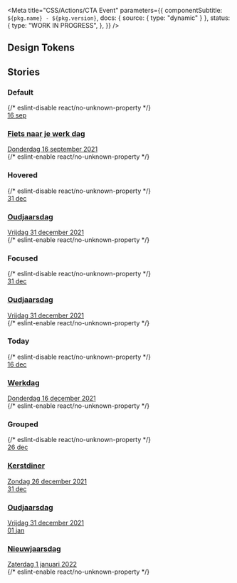 

<Meta
  title="CSS/Actions/CTA Event"
  parameters={{
    componentSubtitle: `${pkg.name} - ${pkg.version}`,
    docs: { source: { type: "dynamic" } },
    status: {
      type: "WORK IN PROGRESS",
    },
  }}
/>

<Description markdown={readme} />

## Design Tokens

<DesignTokenDocBlock categoryName="CtaEvent" viewType="table" />

## Stories

### Default

<Canvas>
  {/* eslint-disable react/no-unknown-property */}
  <Story name="Default">
    <a className="denhaag-cta-event" href="#event-url">
      <div className="denhaag-cta-event__date" aria-hidden="true">
        <span className="denhaag-cta-event__day">16</span>
        <span className="denhaag-cta-event__month">sep</span>
      </div>
      <div className="denhaag-cta-event__excerpt">
        <h3 className="denhaag-cta-event__title">Fiets naar je werk dag</h3>
        <time datetime="2021-09-16">Donderdag 16 september 2021</time>
      </div>
    </a>
  </Story>
  {/* eslint-enable react/no-unknown-property */}
</Canvas>

### Hovered

<Canvas>
  {/* eslint-disable react/no-unknown-property */}
  <Story name="Hovered">
    <a className="denhaag-cta-event denhaag-cta-event--hover" href="#event-url">
      <div className="denhaag-cta-event__date" aria-hidden="true">
        <span className="denhaag-cta-event__day">31</span>
        <span className="denhaag-cta-event__month">dec</span>
      </div>
      <div className="denhaag-cta-event__excerpt">
        <h3 className="denhaag-cta-event__title">Oudjaarsdag</h3>
        <time datetime="2021-12-31">Vrijdag 31 december 2021</time>
      </div>
    </a>
  </Story>
  {/* eslint-enable react/no-unknown-property */}
</Canvas>

### Focused

<Canvas>
  {/* eslint-disable react/no-unknown-property */}
  <Story name="Focused">
    <a className="denhaag-cta-event denhaag-cta-event--focus" href="#event-url">
      <div className="denhaag-cta-event__date" aria-hidden="true">
        <span className="denhaag-cta-event__day">31</span>
        <span className="denhaag-cta-event__month">dec</span>
      </div>
      <div className="denhaag-cta-event__excerpt">
        <h3 className="denhaag-cta-event__title">Oudjaarsdag</h3>
        <time datetime="2021-12-31">Vrijdag 31 december 2021</time>
      </div>
    </a>
  </Story>
  {/* eslint-enable react/no-unknown-property */}
</Canvas>

### Today

<Canvas>
  {/* eslint-disable react/no-unknown-property */}
  <Story name="Today">
    <a className="denhaag-cta-event" href="#event-url" aria-current="date">
      <div className="denhaag-cta-event__date" aria-hidden="true">
        <span className="denhaag-cta-event__day">16</span>
        <span className="denhaag-cta-event__month">dec</span>
      </div>
      <div className="denhaag-cta-event__excerpt">
        <h3 className="denhaag-cta-event__title">Werkdag</h3>
        <time datetime="2021-12-16">Donderdag 16 december 2021</time>
      </div>
    </a>
  </Story>
  {/* eslint-enable react/no-unknown-property */}
</Canvas>

### Grouped

<Canvas>
  {/* eslint-disable react/no-unknown-property */}
  <Story name="Grouped">
    <a className="denhaag-cta-event" href="#event-url">
      <div className="denhaag-cta-event__date" aria-hidden="true">
        <span className="denhaag-cta-event__day">26</span>
        <span className="denhaag-cta-event__month">dec</span>
      </div>
      <div className="denhaag-cta-event__excerpt">
        <h3 className="denhaag-cta-event__title">Kerstdiner</h3>
        <time datetime="2021-12-26">Zondag 26 december 2021</time>
      </div>
    </a>
    <a className="denhaag-cta-event" href="#event-url">
      <div className="denhaag-cta-event__date" aria-hidden="true">
        <span className="denhaag-cta-event__day">31</span>
        <span className="denhaag-cta-event__month">dec</span>
      </div>
      <div className="denhaag-cta-event__excerpt">
        <h3 className="denhaag-cta-event__title">Oudjaarsdag</h3>
        <time datetime="2021-12-31">Vrijdag 31 december 2021</time>
      </div>
    </a>
    <a className="denhaag-cta-event" href="#event-url">
      <div className="denhaag-cta-event__date" aria-hidden="true">
        <span className="denhaag-cta-event__day">01</span>
        <span className="denhaag-cta-event__month">jan</span>
      </div>
      <div className="denhaag-cta-event__excerpt">
        <h3 className="denhaag-cta-event__title">Nieuwjaarsdag</h3>
        <time datetime="2021-01-01">Zaterdag 1 januari 2022</time>
      </div>
    </a>
  </Story>
  {/* eslint-enable react/no-unknown-property */}
</Canvas>
